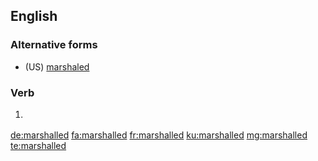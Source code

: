 ==English==

===Alternative forms===
* (US) [[marshaled]]

===Verb===
{{head|en|verb form}}

# {{context|British|lang=en}} {{en-past of|marshal}}

[[de:marshalled]]
[[fa:marshalled]]
[[fr:marshalled]]
[[ku:marshalled]]
[[mg:marshalled]]
[[te:marshalled]]